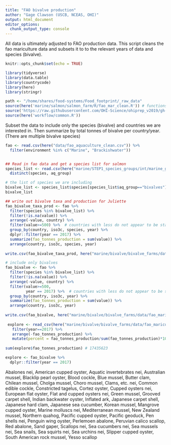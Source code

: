 ```yaml
---
title: "FAO bivalve production"
author: "Gage Clawson (USCB, NCEAS, OHI)"
output: html_document
editor_options: 
  chunk_output_type: console
---
```


All data is ultimately adjusted to FAO production data.  This script cleans the fao mariculture data and subsets it to to the relevant years of data and species (bivalve).

```r
knitr::opts_chunk$set(echo = TRUE)
```

```r

library(tidyverse)
library(data.table)
library(countrycode)
library(here)
library(stringr)

path <- "/home/shares/food-systems/Food_footprint/_raw_data"
source(here('marine/salmon/salmon_farm/R/fao_mar_clean.R')) # functions specific to mariculture dealing with compound countries
source('https://raw.githubusercontent.com/OHI-Science/ohiprep_v2019/gh-pages/workflow/R/fao_fxn.R') # function for cleaning FAO files
source(here('workflow/common.R'))

```

Subset the data to include only the species (bivalve) and countries we are interested in. Then summarize by total tonnes of bivalve per country/year. (There are multiple bivalve species)

```r

fao <- read.csv(here("data/fao_aquaculture_clean.csv")) %>%
  filter(environment %in% c("Marine", "Brackishwater"))


## Read in fao data and get a species list for salmon 
species_list <- read.csv(here("marine/STEP1_species_groups/int/marine_groups.csv"))  %>%
  distinct(species, aq_group)

# the list of species we are including
bivalve_list <- species_list$species[species_list$aq_group=="bivalves"]
bivalve_list

## write out bivalve taxa and production for Juliette
fao_bivalve_taxa_prod <- fao %>%
  filter(species %in% bivalve_list) %>%  
  filter(!is.na(value)) %>%
  arrange(-value, country) %>%
  filter(value>=500) %>%  # countries with less do not appear to be stable producers at this point
  group_by(country, iso3c, species, year) %>%
  dplyr::filter(year == 2017) %>%
  summarize(fao_tonnes_production = sum(value)) %>%
  arrange(country, iso3c, species, year) 
  
write.csv(fao_bivalve_taxa_prod, here("marine/bivalve/bivalve_farms/data/fao_mariculture_bivalve_taxa_production.csv"), row.names=FALSE)

# include only bivalves
fao_bivalve <- fao %>%
  filter(species %in% bivalve_list) %>%  
  filter(!is.na(value)) %>%
  arrange(-value, country) %>%
  filter(value>=500,
         year == 2017) %>%  # countries with less do not appear to be stable producers at this point
  group_by(country, iso3c, year) %>%
  summarize(fao_tonnes_production = sum(value)) %>%
  arrange(country, iso3c, year) 
 
write.csv(fao_bivalve, here("marine/bivalve/bivalve_farms/data/fao_mariculture_bivalve.csv"), row.names=FALSE)
        
 explore <- read_csv(here("marine/bivalve/bivalve_farms/data/fao_mariculture_bivalve.csv")) %>%
   filter(year==2017) %>%
   arrange(-fao_tonnes_production) %>%
   mutate(percent = fao_tonnes_production/sum(fao_tonnes_production)*100)
 
sum(explore$fao_tonnes_production) # 17435623

explore <- fao_bivalve %>%
  dplyr::filter(year == 2017)
```


Abalones nei, American cupped oyster, Aquatic invertebrates nei, Australian mussel, Blacklip pearl oyster, Blood cockle, Blue mussel, Butter clam, Chilean mussel, Cholga mussel, Choro mussel, Clams, etc. nei, Common edible cockle, Constricted tagelus, Cortez oyster, Cupped oysters nei, European flat oyster, Flat and cupped oysters nei, Green mussel, Grooved carpet shell, Indian backwater oyster, Inflated ark, Japanese carpet shell, Japanese hard clam, Japanese sea cucumber, Korean mussel, Mangrove cupped oyster, Marine molluscs nei, Mediterranean mussel, New Zealand mussel, Northern quahog, Pacific cupped oyster, Pacific geoduck, Pen shells nei, Penguin wing oyster, Perlemoen abalone, Peruvian calico scallop, Red abalone, Sand gaper, Scallops nei, Sea cucumbers nei, Sea mussels nei, Sea snails, Sea squirts nei, Sea urchins nei, Slipper cupped oyster, South American rock mussel, Yesso scallop
